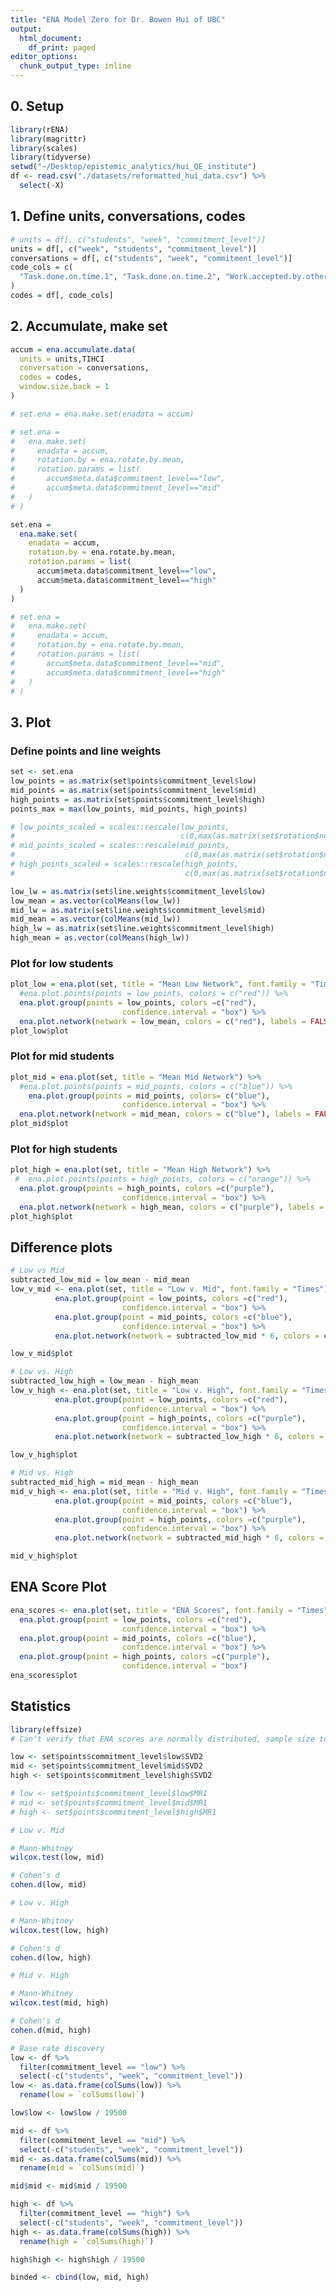 ```yaml
---
title: "ENA Model Zero for Dr. Bowen Hui of UBC"
output:
  html_document:
    df_print: paged
editor_options: 
  chunk_output_type: inline
---
```

## 0. Setup 
```r
library(rENA)
library(magrittr)
library(scales)
library(tidyverse)
setwd("~/Desktop/epistemic_analytics/hui_QE_institute")
df <- read.csv("./datasets/reformatted_hui_data.csv") %>%
  select(-X)
```

## 1. Define units, conversations, codes
```r
# units = df[, c("students", "week", "commitment_level")]
units = df[, c("week", "students", "commitment_level")]
conversations = df[, c("students", "week", "commitment_level")]
code_cols = c(
  "Task.done.on.time.1", "Task.done.on.time.2", "Work.accepted.by.others.1", "Work.accepted.by.others.2", "Positive.tone.1",     "Positive.tone.2", "Initiate.conversations.1",  "Initiate.conversations.2",  "Help.others.1", "Help.others.2",                 "Completes.more.tasks.1", "Completes.more.tasks.2", "Assigns.tasks.1", "Assigns.tasks.2", "Review.work.from.others.1",         "Review.work.from.others.2", "Initiate.meeting.1", "Initiate.meeting.2"
)
codes = df[, code_cols]
```

## 2. Accumulate, make set
```r
accum = ena.accumulate.data(
  units = units,TIHCI
  conversation = conversations,
  codes = codes,
  window.size.back = 1
)

# set.ena = ena.make.set(enadata = accum)

# set.ena =
#   ena.make.set(
#     enadata = accum,
#     rotation.by = ena.rotate.by.mean,
#     rotation.params = list(
#       accum$meta.data$commitment_level=="low",
#       accum$meta.data$commitment_level=="mid"
#   )
# )

set.ena =
  ena.make.set(
    enadata = accum,
    rotation.by = ena.rotate.by.mean,
    rotation.params = list(
      accum$meta.data$commitment_level=="low",
      accum$meta.data$commitment_level=="high"
  )
)

# set.ena =
#   ena.make.set(
#     enadata = accum,
#     rotation.by = ena.rotate.by.mean,
#     rotation.params = list(
#       accum$meta.data$commitment_level=="mid",
#       accum$meta.data$commitment_level=="high"
#   )
# )
```

## 3. Plot 

### Define points and line weights
```r
set <- set.ena
low_points = as.matrix(set$points$commitment_level$low)
mid_points = as.matrix(set$points$commitment_level$mid)
high_points = as.matrix(set$points$commitment_level$high)
points_max = max(low_points, mid_points, high_points)

# low_points_scaled = scales::rescale(low_points,
#                                     c(0,max(as.matrix(set$rotation$nodes))), c(0,points_max))
# mid_points_scaled = scales::rescale(mid_points,
#                                      c(0,max(as.matrix(set$rotation$nodes))), c(0,points_max))
# high_points_scaled = scales::rescale(high_points,
#                                      c(0,max(as.matrix(set$rotation$nodes))), c(0,points_max))

low_lw = as.matrix(set$line.weights$commitment_level$low)
low_mean = as.vector(colMeans(low_lw))
mid_lw = as.matrix(set$line.weights$commitment_level$mid)
mid_mean = as.vector(colMeans(mid_lw))
high_lw = as.matrix(set$line.weights$commitment_level$high)
high_mean = as.vector(colMeans(high_lw))
```

### Plot for low students
```r
plot_low = ena.plot(set, title = "Mean Low Network", font.family = "Times") %>%
  #ena.plot.points(points = low_points, colors = c("red")) %>%
  ena.plot.group(points = low_points, colors =c("red"),
                         confidence.interval = "box") %>% 
  ena.plot.network(network = low_mean, colors = c("red"), labels = FALSE)
plot_low$plot 
```

### Plot for mid students
```r
plot_mid = ena.plot(set, title = "Mean Mid Network") %>%
  #ena.plot.points(points = mid_points, colors = c("blue")) %>%
    ena.plot.group(points = mid_points, colors= c("blue"),
                         confidence.interval = "box") %>% 
  ena.plot.network(network = mid_mean, colors = c("blue"), labels = FALSE)
plot_mid$plot
```

### Plot for high students
```r
plot_high = ena.plot(set, title = "Mean High Network") %>%
 #  ena.plot.points(points = high_points, colors = c("orange")) %>%
  ena.plot.group(points = high_points, colors =c("purple"),
                         confidence.interval = "box") %>% 
  ena.plot.network(network = high_mean, colors = c("purple"), labels = FALSE)
plot_high$plot
```

## Difference plots 
```r
# Low vs Mid
subtracted_low_mid = low_mean - mid_mean
low_v_mid <- ena.plot(set, title = "Low v. Mid", font.family = "Times") %>% 
          ena.plot.group(point = low_points, colors =c("red"),
                         confidence.interval = "box") %>% 
          ena.plot.group(point = mid_points, colors =c("blue"), 
                         confidence.interval = "box") %>%
          ena.plot.network(network = subtracted_low_mid * 6, colors = c("red", "blue"), labels = FALSE)

low_v_mid$plot
```


```r
# Low vs. High 
subtracted_low_high = low_mean - high_mean
low_v_high <- ena.plot(set, title = "Low v. High", font.family = "Times") %>% 
          ena.plot.group(point = low_points, colors =c("red"),
                         confidence.interval = "box") %>% 
          ena.plot.group(point = high_points, colors =c("purple"), 
                         confidence.interval = "box") %>%
          ena.plot.network(network = subtracted_low_high * 6, colors = c("red", "purple"), labels = FALSE)

low_v_high$plot

```

```r
# Mid vs. High
subtracted_mid_high = mid_mean - high_mean
mid_v_high <- ena.plot(set, title = "Mid v. High", font.family = "Times") %>% 
          ena.plot.group(point = mid_points, colors =c("blue"),
                         confidence.interval = "box") %>% 
          ena.plot.group(point = high_points, colors =c("purple"), 
                         confidence.interval = "box") %>%
          ena.plot.network(network = subtracted_mid_high * 6, colors = c("blue", "purple"), labels = FALSE)

mid_v_high$plot
```

## ENA Score Plot 

```r
ena_scores <- ena.plot(set, title = "ENA Scores", font.family = "Times") %>%
  ena.plot.group(point = low_points, colors =c("red"),
                         confidence.interval = "box") %>% 
  ena.plot.group(point = mid_points, colors =c("blue"),
                         confidence.interval = "box") %>%
  ena.plot.group(point = high_points, colors =c("purple"), 
                         confidence.interval = "box") 
ena_scores$plot
```


## Statistics 
```r
library(effsize)
# Can't verify that ENA scores are normally distributed, sample size too big for Shapiro-Wilk test to verify normality. Assumption of independence satisfied, proceed with Mann-Whitney U-Test instead. 

low <- set$points$commitment_level$low$SVD2
mid <- set$points$commitment_level$mid$SVD2
high <- set$points$commitment_level$high$SVD2

# low <- set$points$commitment_level$low$MR1
# mid <- set$points$commitment_level$mid$MR1
# high <- set$points$commitment_level$high$MR1

# Low v. Mid

# Mann-Whitney
wilcox.test(low, mid)

# Cohen's d 
cohen.d(low, mid)

# Low v. High

# Mann-Whitney
wilcox.test(low, high)

# Cohen's d 
cohen.d(low, high)

# Mid v. High

# Mann-Whitney
wilcox.test(mid, high)

# Cohen's d 
cohen.d(mid, high)


```

```r
# Base rate discovery 
low <- df %>% 
  filter(commitment_level == "low") %>%
  select(-c("students", "week", "commitment_level")) 
low <- as.data.frame(colSums(low)) %>%
  rename(low = `colSums(low)`)

low$low <- low$low / 19500

mid <- df %>% 
  filter(commitment_level == "mid") %>% 
  select(-c("students", "week", "commitment_level"))
mid <- as.data.frame(colSums(mid)) %>%
  rename(mid = `colSums(mid)`)

mid$mid <- mid$mid / 19500

high <- df %>%
  filter(commitment_level == "high") %>% 
  select(-c("students", "week", "commitment_level"))
high <- as.data.frame(colSums(high)) %>%
  rename(high = `colSums(high)`)

high$high <- high$high / 19500

binded <- cbind(low, mid, high)


  


```


